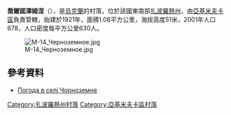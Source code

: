 {{coord|46|47|15|N|34|49|53|E|scale:100000|display=title}}

'''喬爾諾澤姆涅'''（{{lang-uk|Чорноземне}}），是[[烏克蘭|烏克蘭]]的村落，位於該國東南部[[扎波羅熱州|扎波羅熱州]]，由[[亞基米夫卡區|亞基米夫卡區]]負責管轄，始建於1921年，面積1.08平方公里，海拔高度51米，2001年人口678，人口密度每平方公里630人。

[[Image:М-14_Черноземное.jpg|right]]

==參考資料==
* [http://weather.in.ua/ua/zaporozhskaja/28523 Погода в селі Чорноземне]{{Wayback|url=http://weather.in.ua/ua/zaporozhskaja/28523 |date=20111220043031 }}

[[Category:扎波羅熱州村落|Category:扎波羅熱州村落]]
[[Category:亞基米夫卡區村落|Category:亞基米夫卡區村落]]


{{Zaporizhia-geo-stub}}